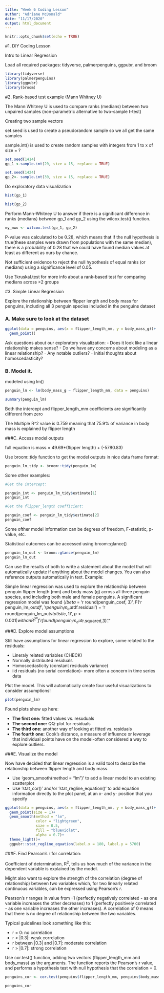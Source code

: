 ```yaml
---
title: "Week 6 Coding Lesson"
author: "Adriane McDonald"
date: "11/17/2020"
output: html_document
---
```


```r
knitr::opts_chunk$set(echo = TRUE)
```

#1. DIY Coding Lesson

Intro to Linear Regression

Load all required packages: tidyverse, palmerpenguins, ggpubr, and broom

```r
library(tidyverse)
library(palmerpenguins)
library(ggpubr)
library(broom)
```

#2. Rank-based test example (Mann Whitney U)

The Mann Whitney U is used to compare ranks (medians) between two unpaired samples (non-parametric alternative to two-sample t-test)

Creating two sample vectors

set.seed is used to create a pseudorandom sample so we all get the same samples 

sample.int() is used to create random samples with integers from 1 to x of size = ?

```r
set.seed(1414)
gp_1 <-sample.int(20, size = 15, replace = TRUE)

set.seed(1424)
gp_2<- sample.int(30, size = 15, replace = TRUE)
```

Do exploratory data visualization 

```r
hist(gp_1)
```

```r
hist(gp_2)
```

Perform Mann-Whitney U to answer if there is a significant difference in ranks (medians) between gp_1 and gp_2 using the wilcox.test() function.

```r
my_mwu <- wilcox.test(gp_1, gp_2)
```

P-value was calculated to be 0.28, which means that if the null hypothesis is true(these samples were drawn from populations with the same median), there is a probability of 0.28 that we could have found median values at least as different as ours by chance. 

Not sufficient evidence to reject the null hypothesis of equal ranks (or medians) using a significance level of 0.05. 

Use ?kruskal.test for more info about a rank-based test for comparing medians across >2 groups 

#3. Simple Linear Regression

Explore the relationship between flipper length and body mass for penguins, including all 3 penguin species included in the penguins dataset 

### A. Make sure to look at the dataset

```r
ggplot(data = penguins, aes(x = flipper_length_mm, y = body_mass_g))+
  geom_point()
```

Ask questions about our exploratory visualization:
- Does it look like a linear relationship makes sense?
- Do we have any concerns about modeling as a linear relationship?
- Any notable outliers?
- Initial thoughts about homoscedasticity?

### B. Model it. 

modeled using lm()

```r
penguin_lm <- lm(body_mass_g ~ flipper_length_mm, data = penguins)

summary(penguin_lm)
```

Both the intercept and flipper_length_mm coefficients are significantly different from zero 

The Multiple R^2 value is 0.759 meaning that 75.9% of variance in body mass is explained by flipper length

###C. Access model outputs

full equation is mass = 49.69*(flipper length) + (-5780.83)

Use broom::tidy function to get the model outputs in nice data frame format:

```r
penguin_lm_tidy <- broom::tidy(penguin_lm)
```

Some other examples:

```r
#Get the intercept:

penguin_int <- penguin_lm_tidy$estimate[1]
penguin_int
```

```r
#Get the flipper_length coefficient:

penguin_coef <- penguin_lm_tidy$estimate[2]
penguin_coef
```

Some ofther model information can be degrees of freedom, F-statistic, p-value, etc.

Statistical outcomes can be accessed using broom::glance()

```r
penguin_lm_out <- broom::glance(penguin_lm)
penguin_lm_out
```

Can use the results of both to write a statement about the model that will automatically update if anything about the model changes. You can also reference outputs automatically in text. Example:

Simple linear regression was used to explore the relationship between penguin flipper length (mm) and body mass (g) across all three penguin species, and including both male and female penguins. A significant regression model was found ($/beta$ = 'r round(penguin_coef, 3)', F('r penguin_lm_out$df','r penguin_lm_out$df.residual') = 'r round(penguin_lm_out$statistic, 1)', p < 0.001) with an R^2^ of 'r found(penguin_lm_out$r.squared,3)'."

###D. Explore model assumptions

Still have assumptions for linear regression to explore, some related to the residuals:

- Lineraly related variables (CHECK)
- Normally distributed residuals
- Homoscedasticity (constant residuals variance)
- iid residuals (no serial correlation)- more often a concern in time series data

Plot the model. This will automatically create four useful visualizations to consider assumptions!

```r
plot(penguin_lm)
```

Found plots show up here:

- **The first one:** fitted values vs. resuduals
- **The second one:** QQ-plot for residuals
- **The third one:** another way of looking at fitted vs. residuals
- **The fourth one:** Cook's distance, a measure of influence or leverage that individual points have on the model-often considered a way to explore outliers. 

###E. Visualize the model

Now have decided that linear regression is a valid tool to describe the relationship between flipper length and body mass

- Use 'geom_smooth(method = "lm")' to add a linear model to an existing scatterplot
- Use 'stat_cor()' and/or 'stat_regline_equation()' to add equation information directly to the plot panel, at an x- and y- position that you specify 

```r
ggplot(data = penguins, aes(x = flipper_length_mm, y = body_mass_g))+
  geom_point(size = 1)+
  geom_smooth(method = "lm",
              color = "lightgreen",
              size = 0.5,
              fill = "blueviolet",
              alpha = 0.7)+
  theme_light()+
  ggpubr::stat_regline_equation(label.x = 180, label.y = 5700)
```


###F. Find Pearson's r for correlation:

Coefficient of determination, R^2^, tells us how much of the variance in the dependent variable is explained by the model. 

Might also want to explore the strength of the correlation (degree of relationship) between two variables which, for two linearly related continuous variables, can be expressed using Pearson's *r*. 

Pearson's *r* ranges in value from -1 (perfectly negatively correlated - as one variable increases the other decreases) to 1 (perfectly positively correlated - as one variable increases the other increases). A correlation of 0 means that there is no degree of relationship between the two variables. 

Typical guidelines look something like this: 

- r = 0: no correlation
- r < |0.3|: weak correlation
- r between |0.3| and |0.7|: moderate correlation
- r > |0.7|: strong correlation

Use cor.test() function, adding two vectors (flipper_length_mm and body_mass) as the arguments. The function reports the Pearson's r value, and performs a hypothesis test with null hypothesis that the correlation = 0. 

```r
penguins_cor <- cor.test(penguins$flipper_length_mm, penguins$body_mass_g)

penguins_cor
```






















